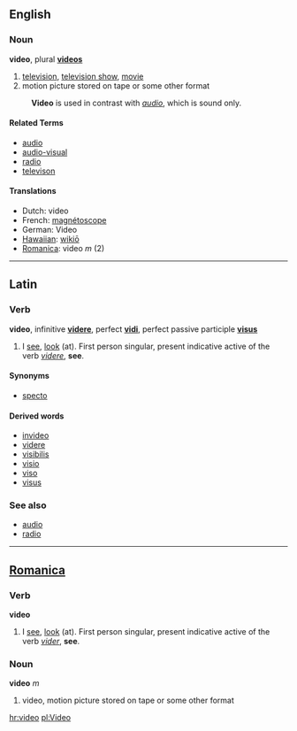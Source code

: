 ==English==
===Noun===
'''video''', plural '''[[videos]]'''

# [[television]], [[television show]], [[movie]]
# motion picture stored on tape or some other format

: '''Video''' is used in contrast with ''[[audio]]'', which is sound only.

====Related Terms====
*[[audio]]
*[[audio-visual]]
*[[radio]]
*[[televison]]

====Translations====
*Dutch: video
*French: [[magnétoscope]]
*German: Video
*[[Hawaiian]]: [[wikiō]]
*[[Romanica]]: video ''m'' (2)

----

==Latin==
===Verb===
'''video''', infinitive '''[[videre]]''', perfect '''[[vidi]]''', perfect passive participle '''[[visus]]'''

# I [[see]], [[look]] (at).  First person singular, present indicative active of the verb ''[[videre]]'', '''see'''.

====Synonyms====
*[[specto]]

====Derived words====
*[[invideo]]
*[[videre]]
*[[visibilis]]
*[[visio]]
*[[viso]]
*[[visus]]

===See also===
*[[audio]]
*[[radio]]

----

==[[Romanica]]==
===Verb===
'''video'''

# I [[see]], [[look]] (at).  First person singular, present indicative active of the verb ''[[vider]]'', '''see'''.

===Noun===
'''video''' ''m''

# video, motion picture stored on tape or some other format

[[hr:video]]
[[pl:Video]]